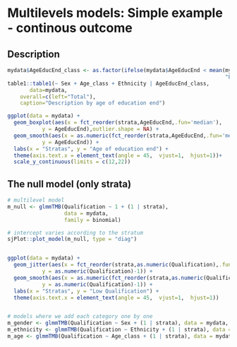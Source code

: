# Multilevels models: Simple example - continous outcome


## Description

```r

mydata$AgeEducEnd_class <- as.factor(ifelse(mydata$AgeEducEnd < mean(mydata$AgeEducEnd),
                                                                     "Below mean", "Above mean"))
table1::table1(~ Sex + Age_class + Ethnicity | AgeEducEnd_class,
       data=mydata,
    overall=c(left="Total"),
    caption="Description by age of education end")

```

```r
ggplot(data = mydata) +
  geom_boxplot(aes(x = fct_reorder(strata,AgeEducEnd,.fun='median'),
           y = AgeEducEnd),outlier.shape = NA) +
  geom_smooth(aes(x = as.numeric(fct_reorder(strata,AgeEducEnd,.fun='median')),
           y = AgeEducEnd)) +
  labs(x = "Stratas", y = "Age of education end") +
  theme(axis.text.x = element_text(angle = 45,  vjust=1,  hjust=1))+
  scale_y_continuous(limits = c(12,22))

```


## The null model (only strata) 

```r

# multilevel model
m_null <- glmmTMB(Qualification ~ 1 + (1 | strata),
                  data = mydata,
                  family = binomial)

# intercept varies according to the stratum
sjPlot::plot_model(m_null, type = "diag")


ggplot(data = mydata) +
  geom_jitter(aes(x = fct_reorder(strata,as.numeric(Qualification),.fun='median'),
           y = as.numeric(Qualification)-1)) +
  geom_smooth(aes(x = as.numeric(fct_reorder(strata,as.numeric(Qualification),.fun='median')),
           y = as.numeric(Qualification)-1)) +
  labs(x = "Stratas", y = "Low Qualification") +
  theme(axis.text.x = element_text(angle = 45,  vjust=1,  hjust=1))



```

```r

# models where we add each category one by one
m_gender <- glmmTMB(Qualification ~ Sex + (1 | strata), data = mydata, family=binomial)
m_ethnicity <- glmmTMB(Qualification ~ Ethnicity + (1 | strata), data = mydata, family=binomial)
m_age <- glmmTMB(Qualification ~ Age_class + (1 | strata), data = mydata, family=binomial)



```

